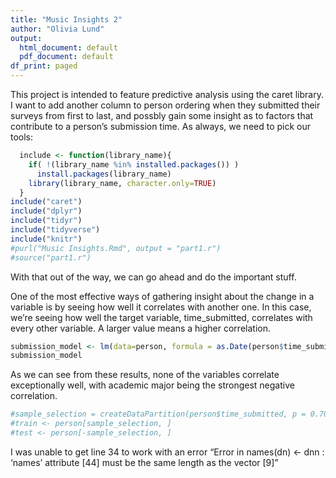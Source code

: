 ```yaml
---
title: "Music Insights 2"
author: "Olivia Lund"
output:
  html_document: default
  pdf_document: default
df_print: paged
---
```


This project is intended to feature predictive analysis using the caret library. I want to add another column to person ordering when they submitted their surveys from first to last, and possbly gain some insight as to factors that contribute to a person's submission time.
As always, we need to pick our tools:
```R
  include <- function(library_name){
    if( !(library_name %in% installed.packages()) )
      install.packages(library_name) 
    library(library_name, character.only=TRUE)
  }
include("caret")
include("dplyr")
include("tidyr")
include("tidyverse")
include("knitr")
#purl("Music Insights.Rmd", output = "part1.r")
#source("part1.r")
```
With that out of the way, we can go ahead and do the important stuff.

One of the most effective ways of gathering insight about the change in a variable is by seeing how well it correlates with another one. In this case, we're seeing how well the target variable, time_submitted, correlates with every other variable. A larger value means a higher correlation.
```R
submission_model <- lm(data=person, formula = as.Date(person$time_submitted) ~ person$sex + person$year_born + person$academic_level + person$academic_major)
submission_model
```
As we can see from these results, none of the variables correlate exceptionally well, with academic major being the strongest negative correlation. 

```R
#sample_selection = createDataPartition(person$time_submitted, p = 0.70, list = FALSE)
#train <- person[sample_selection, ]
#test <- person[-sample_selection, ]
```
I was unable to get line 34 to work with an error "Error in names(dn) <- dnn : 'names' attribute [44] must be the same length as the vector [9]" 
